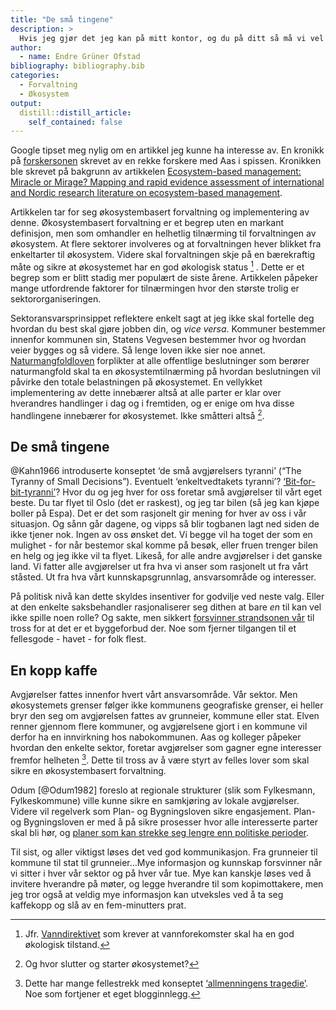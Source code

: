 ```yaml
---
title: "De små tingene"
description: > 
  Hvis jeg gjør det jeg kan på mitt kontor, og du på ditt så må vi vel alle bli fornøyde med samfunnet?
author:
  - name: Endre Grüner Ofstad
bibliography: bibliography.bib
categories:
  - Forvaltning
  - Økosystem
output:
  distill::distill_article:
    self_contained: false
---
```


Google tipset meg nylig om en artikkel jeg kunne ha interesse av. En kronikk på [forskersonen](https://forskersonen.no/kronikk-meninger-politikk/bevaring-av-okosystemene-fullt-og-helt-eller-stykkevis-og-delt/1750403) skrevet av en rekke forskere med Aas i spissen. Kronikken ble skrevet på bakgrunn av artikkelen [Ecosystem-based management: Miracle or Mirage? Mapping and rapid evidence assessment of international and Nordic research literature on ecosystem-based management](https://brage.nina.no/nina-xmlui/handle/11250/2648103). 

Artikkelen tar for seg økosystembasert forvaltning og implementering av denne. Økosystembasert forvaltning er et begrep uten en markant definisjon, men som omhandler en helhetlig tilnærming til forvaltningen av økosystem. At flere sektorer involveres og at forvaltningen hever blikket fra enkeltarter til økosystem. Videre skal forvaltningen skje på en bærekraftig måte og sikre at økosystemet har en god økologisk status [^1] . Dette er et begrep som er blitt stadig mer populært de siste årene. Artikkelen påpeker mange utfordrende faktorer for tilnærmingen hvor den største trolig er sektororganiseringen.

[^1]: Jfr. [Vanndirektivet](https://lovdata.no/forskrift/2006-12-15-1446/§4) som krever at vannforekomster skal ha en god økologisk tilstand.

Sektoransvarsprinsippet reflektere enkelt sagt at jeg ikke skal fortelle deg hvordan du best skal gjøre jobben din, og *vice versa*. Kommuner bestemmer innenfor kommunen sin, Statens Vegvesen bestemmer hvor og hvordan veier bygges og så videre. Så lenge loven ikke sier noe annet. [Naturmangfoldloven](https://lovdata.no/lov/2009-06-19-100/§10) forplikter at alle offentlige beslutninger som berører naturmangfold skal ta en økosystemtilnærming på hvordan beslutningen vil påvirke den totale belastningen på økosystemet. En vellykket implementering av dette innebærer altså at alle parter er klar over hverandres handlinger i dag og i fremtiden, og er enige om hva disse handlingene innebærer for økosystemet. Ikke småtteri altså [^2].

[^2]: Og hvor slutter og starter økosystemet?


## De små tingene
@Kahn1966 introduserte konseptet 'de små avgjørelsers tyranni' ("The Tyranny of Small Decisions"). Eventuelt 'enkeltvedtakets tyranni'? ['Bit-for-bit-tyranni'](https://evalueringsportalen.no/evaluering/spredt-utbygging-og-jordvern-om-omfang-og-drivkrefter-bak-bygging-paa-jordbruksarealer/Spredt_utbygging_og_jordvern.pdf/@@inline)? Hvor du og jeg hver for oss foretar små avgjørelser til vårt eget beste. Du tar flyet til Oslo (det er raskest), og jeg tar bilen (så jeg kan kjøpe boller på Espa). Det er det som rasjonelt gir mening for hver av oss i vår situasjon. Og sånn går dagene, og vipps så blir togbanen lagt ned siden de ikke tjener nok. Ingen av oss ønsket det. Vi begge vil ha toget der som en mulighet - for når bestemor skal komme på besøk, eller fruen trenger bilen en helg og jeg ikke vil ta flyet. Likeså, for alle andre avgjørelser i det ganske land. Vi fatter alle avgjørelser ut fra hva vi anser som rasjonelt ut fra vårt ståsted. Ut fra hva vårt kunnskapsgrunnlag, ansvarsområde og interesser. 

På politisk nivå kan dette skyldes insentiver for godvilje ved neste valg. Eller at den enkelte saksbehandler rasjonaliserer seg dithen at bare *en* til kan vel ikke spille noen rolle? Og sakte, men sikkert [forsvinner strandsonen vår](https://www.dagsavisen.no/nyheter/innenriks/tusenvis-av-byggetillatelser-i-strandsonen-er-blitt-gitt-pa-feil-grunnlag-1.1119069) til tross for at det er et byggeforbud der. Noe som fjerner tilgangen til et fellesgode - havet - for folk flest. 


## En kopp kaffe
Avgjørelser fattes innenfor hvert vårt ansvarsområde. Vår sektor. Men økosystemets grenser følger ikke kommunens geografiske grenser, ei heller bryr den seg om avgjørelsen fattes av grunneier, kommune eller stat. Elven renner gjennom flere kommuner, og avgjørelsene gjort i en kommune vil derfor ha en innvirkning hos nabokommunen. Aas og kolleger påpeker hvordan den enkelte sektor, foretar avgjørelser som gagner egne interesser fremfor helheten [^3]. Dette til tross av å være styrt av felles lover som skal sikre en økosystembasert forvaltning. 

[^3]: Dette har mange fellestrekk med konseptet ['allmenningens tragedie'](https://www.hendrix.edu/uploadedFiles/Admission/GarrettHardinArticle.pdf). Noe som fortjener et eget blogginnlegg.



Odum [@Odum1982] foreslo at regionale strukturer (slik som Fylkesmann, Fylkeskommune) ville kunne sikre en samkjøring av lokale avgjørelser. Videre vil regelverk som Plan- og Bygningsloven sikre engasjement. Plan- og Bygningsloven er med å på sikre prosesser hvor alle interesserte parter skal bli hør, og [planer som kan strekke seg lengre enn politiske perioder](https://www.stortinget.no/no/Saker-og-publikasjoner/Sporsmal/Skriftlige-sporsmal-og-svar/Skriftlig-sporsmal/?qid=80887&fbclid=IwAR1pV4rTXtBKNVP9A9Co-JoJcAWF6Kvs-7wwj3LPF2dHHHgGsYhfK-HBFD4). 


Til sist, og aller viktigst løses det ved god kommunikasjon. Fra grunneier til kommune til stat til grunneier...Mye informasjon og kunnskap forsvinner når vi sitter i hver vår sektor og på hver vår tue. Mye kan kanskje løses ved å invitere hverandre på møter, og legge hverandre til som kopimottakere, men jeg tror også at veldig mye informasjon kan utveksles ved å ta seg kaffekopp og slå av en fem-minutters prat. 

